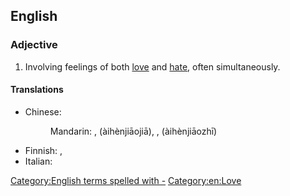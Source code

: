 ==English==
{{wikipedia|love-hate relationship}}

===Adjective===
{{en-adj|-}}

# {{lb|en|of a relationship}} Involving feelings of both [[love]] and [[hate]], often simultaneously.

====Translations====
{{trans-top}}
* Chinese:
*: Mandarin: {{lang|und|sc=Hani|[[愛]][[恨]][[交加]]}}, {{lang|und|sc=Hani|[[爱]][[恨]][[交加]]}} (àihènjiāojiā), {{lang|und|sc=Hani|[[愛]][[恨]][[交織]]}}, {{lang|und|sc=Hani|[[爱]][[恨]][[交织]]}} (àihènjiāozhī)
{{trans-mid}}
* Finnish: {{t|fi|[[viha]]-[[rakkaus]]-}}, {{qualifier|see: [[viha-rakkaussuhde]]}}
* Italian: {{t|it|odiosamato}}
{{trans-bottom}}

[[Category:English terms spelled with -]]
[[Category:en:Love]]